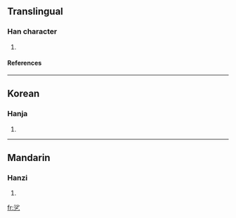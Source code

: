 ==Translingual==
===Han character===
{{Han char|rad=乙|as=07|sn=8|four=|canj=水竹弓 (EHN)}}
# {{defn|Han}}
====References====
{{Han ref|kx=0084.201|dj=0171.261|hdz=10055.051|uh=4E77|ud=20087}}
----

==Korean==
===Hanja===
{{ko-hanja|hangeul=살|rv=sal|mr=sal}}
# {{defn|Korean}}
----
==Mandarin==
===Hanzi===
{{cmn-hanzi|pin=shā (sha1)|wg=sha<sup>1</sup>|y=}}
# {{defn|Mandarin}}

[[fr:乷]]
